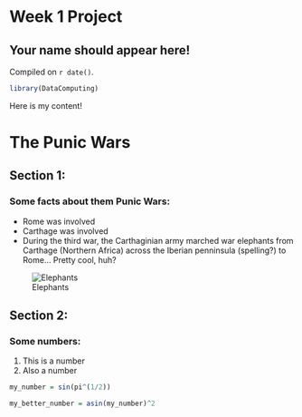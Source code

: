 # Week 1 Project  

## Your name should appear here!

<!-- leave this material as is -->
Compiled on `r date()`.

```r

library(DataComputing)
```
<!-- put your content after this line -->

Here is my content!

# The Punic Wars

## Section 1: 

### Some facts about them Punic Wars:

* Rome was involved
* Carthage was involved
* During the third war, the Carthaginian army marched war elephants from Carthage (Northern Africa) across the Iberian penninsula (spelling?) to Rome... Pretty cool, huh?

![Elephants](https://upload.wikimedia.org/wikipedia/commons/3/37/African_Bush_Elephant.jpg)

## Section 2:

### Some numbers:

1.  This is a number
2.  Also a number



```r
my_number = sin(pi^(1/2))
```


```r
my_better_number = asin(my_number)^2
```




